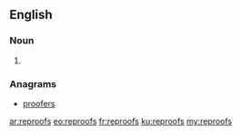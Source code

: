 ==English==

===Noun===
{{head|en|plural}}

# {{plural of|reproof|lang=en}}

===Anagrams===
* [[proofers#English|proofers]]

[[ar:reproofs]]
[[eo:reproofs]]
[[fr:reproofs]]
[[ku:reproofs]]
[[my:reproofs]]